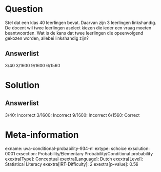 Question
========

Stel dat een klas 40 leerlingen bevat. Daarvan zijn 3 leerlingen
linkshandig. De docent wil twee leerlingen aselect kiezen die ieder een
vraag moeten beantwoorden. Wat is de kans dat twee leerlingen die
opeenvolgend gekozen worden, allebei linkshandig zijn?

Answerlist
----------

3/40
3/1600
9/1600
6/1560

Solution
========

Answerlist
----------

3/40: Incorrect
3/1600: Incorrect
9/1600: Incorrect
6/1560: Correct

Meta-information
================
exname: uva-conditional-probability-934-nl
extype: schoice
exsolution: 0001
exsection: Probability/Elementary Probability/Conditional probability
exextra[Type]: Conceptual
exextra[Language]: Dutch
exextra[Level]: Statistical Literacy
exextra[IRT-Difficulty]: 2
exextra[p-value]: 0.59
